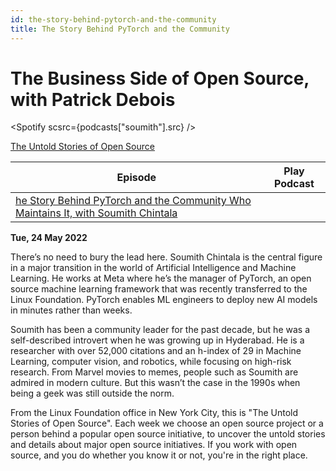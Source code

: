 ```yaml
---
id: the-story-behind-pytorch-and-the-community
title: The Story Behind PyTorch and the Community
---
```



# The Business Side of Open Source, with Patrick Debois

<Spotify scsrc={podcasts["soumith"].src} />

[The Untold Stories of Open Source](https://untold-stories-of-open-source.captivate.fm/spotify)

| Episode                                                                                                          |                                                                                              Play Podcast                                                                                              |
| ---------------------------------------------------------------------------------------------------------------- | :----------------------------------------------------------------------------------------------------------------------------------------------------------------------------------------------------: |
| [he Story Behind PyTorch and the Community Who Maintains It, with Soumith Chintala](https://open.spotify.com/episode/7dIyfimv1RnWsngy2SNl7e) |

**Tue, 24 May 2022**

There’s no need to bury the lead here. Soumith Chintala is the central figure in a major transition in the world of Artificial Intelligence and Machine Learning. He works at Meta where he’s the manager of PyTorch, an open source machine learning framework that was recently transferred to the Linux Foundation. PyTorch enables ML engineers to deploy new AI models in minutes rather than weeks.

Soumith has been a community leader for the past decade, but he was a self-described introvert when he was growing up in Hyderabad. He is a researcher with over 52,000 citations and an h-index of 29 in Machine Learning, computer vision, and robotics, while focusing on high-risk research. From Marvel movies to memes, people such as Soumith are admired in modern culture. But this wasn’t the case in the 1990s when being a geek was still outside the norm.

From the Linux Foundation office in New York City, this is "The Untold Stories of Open Source". Each week we choose an open source project or a person behind a popular open source initiative, to uncover the untold stories and details about major open source initiatives. If you work with open source, and you do whether you know it or not, you're in the right place.
